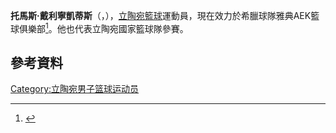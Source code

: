 {{noteTA
|1=zh-cn:德利宁凯蒂斯;zh-hk:戴利寧凱蒂斯;
}}
'''托馬斯·戴利寧凱蒂斯'''（{{lang-lt|'''Tomas Delininkaitis'''}}，{{bd|1982年|6月11日}}），[[立陶宛|立陶宛]][[籃球|籃球]]運動員，現在效力於希臘球隊雅典AEK籃球俱樂部<ref>{{Cite web |url=http://www.sportando.com/en/europe/greece/140018/carl-english-and-tomas-delininkaitis-join-aek-athens.html |title=Carl English and Tomas Delininkaitis join AEK Athens |access-date=2015-07-17 |archive-url=https://web.archive.org/web/20150920011310/http://www.sportando.com/en/europe/greece/140018/carl-english-and-tomas-delininkaitis-join-aek-athens.html |archive-date=2015-09-20 |dead-url=yes }}</ref>。他也代表立陶宛國家籃球隊參賽。

== 參考資料 ==
{{reflist}}

{{LKL总决赛最有价值球员}}
{{2006年男篮世锦赛立陶宛队阵容}}
{{2010年男篮世锦赛立陶宛队阵容}}

{{Authority control}}
{{DEFAULTSORT:Delininkaitis, Tomas}}
[[Category:立陶宛男子篮球运动员|Category:立陶宛男子篮球运动员]]